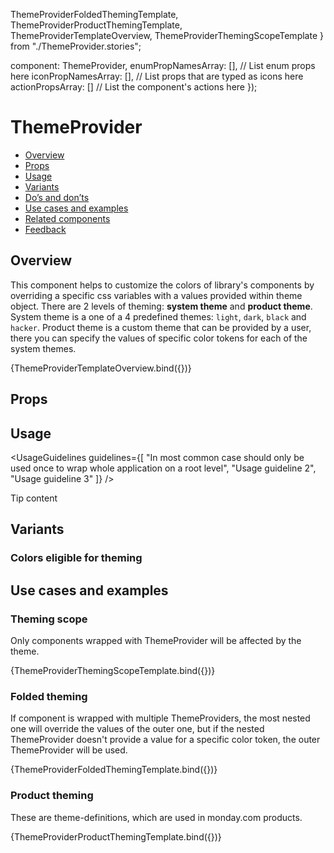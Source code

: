   ThemeProviderFoldedThemingTemplate,
  ThemeProviderProductThemingTemplate,
  ThemeProviderTemplateOverview,
  ThemeProviderThemingScopeTemplate
} from "./ThemeProvider.stories";

  component: ThemeProvider,
  enumPropNamesArray: [], // List enum props here
  iconPropNamesArray: [], // List props that are typed as icons here
  actionPropsArray: [] // List the component's actions here
});

<Meta
  title="Components/ThemeProvider"
  component={ThemeProvider}
  argTypes={metaSettings.argTypes}
  decorators={metaSettings.decorators}
/>

# ThemeProvider

<AlphaWarning />

- [Overview](#overview)
- [Props](#props)
- [Usage](#usage)
- [Variants](#variants)
- [Do’s and don’ts](#dos-and-donts)
- [Use cases and examples](#use-cases-and-examples)
- [Related components](#related-components)
- [Feedback](#feedback)

## Overview

This component helps to customize the colors of library's components by overriding a specific css variables with a values provided within theme object.
There are 2 levels of theming: **system theme** and **product theme**. System theme is a one of a 4 predefined themes: <code>light</code>, <code>dark</code>, <code>black</code> and <code>hacker</code>.
Product theme is a custom theme that can be provided by a user, there you can specify the values of specific color tokens for each of the system themes.

<Canvas>
  <Story
    name="Overview"
    args={{
      theme: {
        name: "overview-theme",
        colors: {
          [SystemTheme.LIGHT]: {
            [Color.primaryColor]: "green",
            [Color.primaryHoverColor]: "darkgreen"
          },
          [SystemTheme.DARK]: {
            [Color.primaryColor]: "red",
            [Color.primaryHoverColor]: "darkred"
          },
          black: {
            "primary-color": "orange",
            "primary-hover-color": "darkorange"
          },
          hacker: {
            "primary-color": "purple",
            "primary-hover-color": "darkmagenta"
          }
        }
      }
    }}
  >
    {ThemeProviderTemplateOverview.bind({})}
  </Story>
</Canvas>

## Props

<ArgsTable story="Overview" />

## Usage

<UsageGuidelines
  guidelines={[
    "In most common case should only be used once to wrap whole application on a root level",
    "Usage guideline 2",
    "Usage guideline 3"
  ]}
/>

<Tip title="Not what you were looking for?">Tip content</Tip>

## Variants

### Colors eligible for theming

<Story name="Colors eligible for theming">
  <ColorsEligibleForTheming />
</Story>

## Use cases and examples

### Theming scope

Only components wrapped with ThemeProvider will be affected by the theme.

<Canvas>
  <Story name="Theming scope">{ThemeProviderThemingScopeTemplate.bind({})}</Story>
</Canvas>

### Folded theming

If component is wrapped with multiple ThemeProviders, the most nested one will override the values of the outer one, but if the nested ThemeProvider doesn't provide a value for a specific color token, the outer ThemeProvider will be used.

<Canvas>
  <Story name="Folded theming">{ThemeProviderFoldedThemingTemplate.bind({})}</Story>
</Canvas>

### Product theming

These are theme-definitions, which are used in monday.com products.

<Canvas>
  <Story name="Product theming">{ThemeProviderProductThemingTemplate.bind({})}</Story>
</Canvas>
